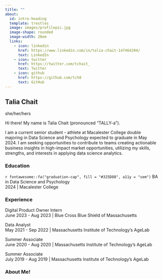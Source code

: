 ```yaml
---
title: ""
about:
  id: intro-heading
  template: trestles
  image: images/profilepic.jpg
  image-shape: rounded
  image-width: 20em
  links:
    - icon: linkedin
      href: https://www.linkedin.com/in/talia-chait-147464204/ 
      text: LinkedIn
    - icon: twitter
      href: https://twitter.com/tchait_
      text: Twitter
    - icon: github
      href: https://github.com/tch8
      text: GitHub
---
```


:::{#intro-heading}
## **Talia Chait**
she/her/hers

Hi there! My name is Talia Chait (pronounced "TALLY-a"). 

I am a current senior student - athlete at Macalester College double majoring in Data Science and Psychology expected to graduate in May 2024. I am seeking opportunities to contribute to teams creating actionable business insights in high-impact market opportunities, utilizing my skills, strengths, and interests in applying data science analytics.

### **Education**
`r fontawesome::fa("graduation-cap", fill = "#325D88", a11y = "sem")` BA in Data Science and Psychology<br>
2024 | Macalester College

### **Experience**
Digital Product Owner Intern<br>
June 2023 - Aug 2023 | Blue Cross Blue Shield of Massachusetts 

Data Analyst<br>
May 2021 - Sep 2022 | Massachusetts Institute of Technology's AgeLab 

Summer Associate<br>
June 2020 - Aug 2020 | Massachusetts Institute of Technology's AgeLab

Summer Associate<br>
July 2019 - Aug 2019 | Massachusetts Institute of Technology's AgeLab
:::

### About Me! 


